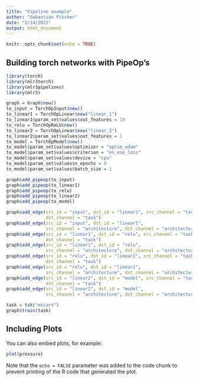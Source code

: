 ```yaml
---
title: "Pipeline example"
author: "Sebastian Fischer"
date: "2/14/2022"
output: html_document
---
```


```r
knitr::opts_chunk$set(echo = TRUE)
```

## Building torch networks with PipeOp's


```r
library(torch)
library(mlr3torch)
library(mlr3pipelines)
library(mlr3)

graph = Graph$new()
to_input = TorchOpInput$new()
to_linear1 = TorchOpLinear$new("linear_1")
to_linear1$param_set$values$out_features = 10
to_relu = TorchOpReLU$new()
to_linear2 = TorchOpLinear$new("linear_2")
to_linear2$param_set$values$out_features = 1
to_model = TorchOpModel$new()
to_model$param_set$values$optimizer = "optim_adam"
to_model$param_set$values$criterion = "nn_mse_loss"
to_model$param_set$values$device = "cpu"
to_model$param_set$values$n_epochs = 0
to_model$param_set$values$batch_size = 1

graph$add_pipeop(to_input)
graph$add_pipeop(to_linear1)
graph$add_pipeop(to_relu)
graph$add_pipeop(to_linear2)
graph$add_pipeop(to_model)

graph$add_edge(src_id = "input", dst_id = "linear1", src_channel = "task",
               dst_channel = "task")
graph$add_edge(src_id = "input", dst_id = "linear1",
               src_channel = "architecture", dst_channel = "architecture")
graph$add_edge(src_id = "linear1", dst_id = "relu", src_channel = "task",
               dst_channel = "task")
graph$add_edge(src_id = "linear1", dst_id = "relu",
               src_channel = "architecture", dst_channel = "architecture")
graph$add_edge(src_id = "relu", dst_id = "linear2", src_channel = "task",
               dst_channel = "task")
graph$add_edge(src_id = "relu", dst_id = "linear2",
               src_channel = "architecture", dst_channel = "architecture")
graph$add_edge(src_id = "linear2", dst_id = "model", src_channel = "task",
               dst_channel = "task")
graph$add_edge(src_id = "linear2", dst_id = "model",
               src_channel = "architecture", dst_channel = "architecture")

task = tsk("mtcars")
graph$train(task)
```

## Including Plots

You can also embed plots, for example:

```r
plot(pressure)
```

Note that the `echo = FALSE` parameter was added to the code chunk to prevent printing of the R code that generated the plot.
